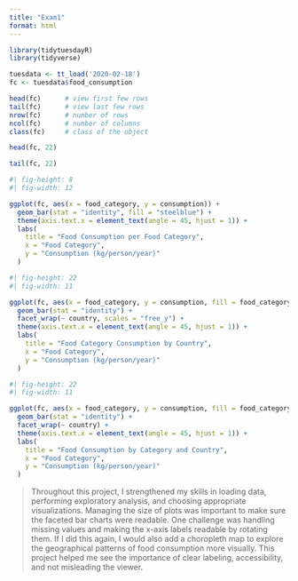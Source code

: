 ```yaml
---
title: "Exam1"
format: html
---
```


```r
library(tidytuesdayR)
library(tidyverse)

```

```r
tuesdata <- tt_load('2020-02-18')
fc <- tuesdata$food_consumption

```

```r
head(fc)      # view first few rows
tail(fc)      # view last few rows
nrow(fc)      # number of rows
ncol(fc)      # number of columns
class(fc)     # class of the object

```

```r
head(fc, 22)

```

```r
tail(fc, 22)

```

```r
#| fig-height: 8
#| fig-width: 12

ggplot(fc, aes(x = food_category, y = consumption)) +
  geom_bar(stat = "identity", fill = "steelblue") +
  theme(axis.text.x = element_text(angle = 45, hjust = 1)) +
  labs(
    title = "Food Consumption per Food Category",
    x = "Food Category",
    y = "Consumption (kg/person/year)"
  )

```

```r
#| fig-height: 22
#| fig-width: 11

ggplot(fc, aes(x = food_category, y = consumption, fill = food_category)) +
  geom_bar(stat = "identity") +
  facet_wrap(~ country, scales = "free_y") +
  theme(axis.text.x = element_text(angle = 45, hjust = 1)) +
  labs(
    title = "Food Category Consumption by Country",
    x = "Food Category",
    y = "Consumption (kg/person/year)"
  )

```

```r
#| fig-height: 22
#| fig-width: 11

ggplot(fc, aes(x = food_category, y = consumption, fill = food_category)) +
  geom_bar(stat = "identity") +
  facet_wrap(~ country) +
  theme(axis.text.x = element_text(angle = 45, hjust = 1)) +
  labs(
    title = "Food Consumption by Category and Country",
    x = "Food Category",
    y = "Consumption (kg/person/year)"
  )

```

> Throughout this project, I strengthened my skills in loading data, performing exploratory analysis, and choosing appropriate visualizations.
> Managing the size of plots was important to make sure the faceted bar charts were readable.
> One challenge was handling missing values and making the x-axis labels readable by rotating them.
> If I did this again, I would also add a choropleth map to explore the geographical patterns of food consumption more visually.
> This project helped me see the importance of clear labeling, accessibility, and not misleading the viewer.

